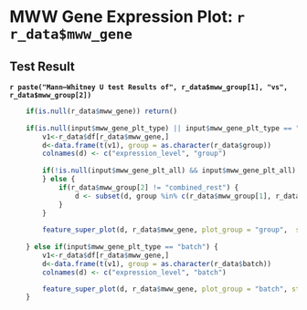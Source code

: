 
# MWW Gene Expression Plot: `r r_data$mww_gene`

## Test Result

**`r paste("Mann–Whitney U test Results of", r_data$mww_group[1], "vs", r_data$mww_group[2])`**

```r
    if(is.null(r_data$mww_gene)) return()
    
    if(is.null(input$mww_gene_plt_type) || input$mww_gene_plt_type == "group") {
        v1<-r_data$df[r_data$mww_gene,]
        d<-data.frame(t(v1), group = as.character(r_data$group))
        colnames(d) <- c("expression_level", "group")
        
        if(!is.null(input$mww_gene_plt_all) && input$mww_gene_plt_all) {
        } else {
            if(r_data$mww_group[2] != "combined_rest") {
                d <- subset(d, group %in% c(r_data$mww_group[1], r_data$mww_group[2]))
            }
        }
        
        feature_super_plot(d, r_data$mww_gene, plot_group = "group",  style = input$mww_gene_plt_style, legend_pos = "top")
        
    } else if(input$mww_gene_plt_type == "batch") {
        v1<-r_data$df[r_data$mww_gene,]
        d<-data.frame(t(v1), group = as.character(r_data$batch))
        colnames(d) <- c("expression_level", "batch")

        feature_super_plot(d, r_data$mww_gene, plot_group = "batch", style = input$mww_gene_plt_style, legend_pos = "top")
    }
    
```


    
